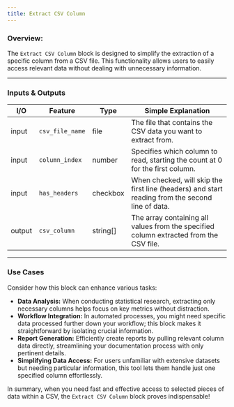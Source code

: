 ```yaml
---
title: Extract CSV Column
---
```


### **Overview:**

The `Extract CSV Column` block is designed to simplify the extraction of a specific column from a CSV file. This functionality allows users to easily access relevant data without dealing with unnecessary information.

---

### Inputs & Outputs

| I/O    | Feature         | Type     | Simple Explanation                                                                               |
| ------ | --------------- | -------- | ------------------------------------------------------------------------------------------------ |
| input  | `csv_file_name` | file     | The file that contains the CSV data you want to extract from.                                    |
| input  | `column_index`  | number   | Specifies which column to read, starting the count at 0 for the first column.                    |
| input  | `has_headers`   | checkbox | When checked, will skip the first line (headers) and start reading from the second line of data. |
| output | `csv_column`    | string[] | The array containing all values from the specified column extracted from the CSV file.           |

---

### Use Cases

Consider how this block can enhance various tasks:

- **Data Analysis:** When conducting statistical research, extracting only necessary columns helps focus on key metrics without distraction.
- **Workflow Integration:** In automated processes, you might need specific data processed further down your workflow; this block makes it straightforward by isolating crucial information.
- **Report Generation:** Efficiently create reports by pulling relevant column data directly, streamlining your documentation process with only pertinent details.
- **Simplifying Data Access:** For users unfamiliar with extensive datasets but needing particular information, this tool lets them handle just one specified column effortlessly.

In summary, when you need fast and effective access to selected pieces of data within a CSV, the `Extract CSV Column` block proves indispensable!
